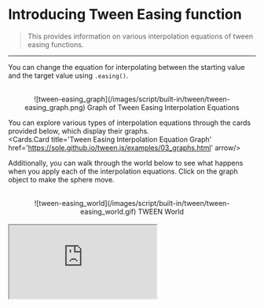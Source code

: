 
# Introducing Tween Easing function

> This provides information on various interpolation equations of tween easing functions.

---

You can change the equation for interpolating between the starting value and the target value using `.easing()`.

<br/>
<center>![tween-easing_graph](/images/script/built-in/tween/tween-easing_graph.png) Graph of Tween Easing Interpolation Equations</center>

You can explore various types of interpolation equations through the cards provided below, which display their graphs.
<br/>
<Cards.Card title='Tween Easing Interpolation Equation Graph' href='https://sole.github.io/tween.js/examples/03_graphs.html' arrow/>

Additionally, you can walk through the world below to see what happens when you apply each of the interpolation equations. 
Click on the graph object to make the sphere move.

<br/>
<center>![tween-easing_world](/images/script/built-in/tween/tween-easing_world.gif) TWEEN World</center>
<br/>
<MDXProvider>
  <div style={{ border: '2px solid #222222', borderRadius: '8px', overflow: 'hidden' }}>
    <iframe
      id="studio-iframe"
      scrolling="no"
      src="https://redbrick.land/detail-play?pid=2ca6c8a5-06b2-45f0-b77c-c41373129790"
      style={{
        width: '100%',
        height: '500px',
        border: 'none',
      }}
      title="TWEEN"
    />
  </div>
</MDXProvider>